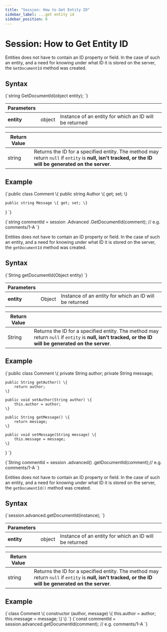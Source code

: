 ---
title: "Session: How to Get Entity ID"
sidebar_label: ...get entity id
sidebar_position: 6
---




# Session: How to Get Entity ID
<LanguageSwitcher supportedLanguages={supportedLanguages} />
<LanguageContent language="csharp">


Entities does not have to contain an ID property or field. In the case of such an entity, and a need for knowing under what ID it is stored on the server, the `GetDocumentId` method was created.

## Syntax

<TabItem value="something" label="get_document_id_1">
<CodeBlock language="csharp">
{`string GetDocumentId(object entity);
`}
</CodeBlock>
</TabItem>

| Parameters | | |
| ------------- | ------------- | ----- |
| **entity** | object | Instance of an entity for which an ID will be returned |

| Return Value | |
| ------------- | ----- |
| string | Returns the ID for a specified entity. The method may return `null` if `entity` is **null, isn't tracked, or the ID will be generated on the server**. |

## Example

<TabItem value="something" label="get_document_id_3">
<CodeBlock language="csharp">
{`public class Comment
\{
	public string Author \{ get; set; \}

	public string Message \{ get; set; \}
\}
`}
</CodeBlock>
</TabItem>

<TabItem value="something" label="get_document_id_2">
<CodeBlock language="csharp">
{`string commentId = session
	.Advanced
	.GetDocumentId(comment); // e.g. comments/1-A
`}
</CodeBlock>
</TabItem>


</LanguageContent>
<LanguageContent language="java">


Entities does not have to contain an ID property or field. In the case of such an entity, and a need for knowing under what ID it is stored on the server, the `getDocumentId` method was created.

## Syntax

<TabItem value="something-something" label="get_document_id_1">
<CodeBlock language="java">
{`String getDocumentId(Object entity)
`}
</CodeBlock>
</TabItem>

| Parameters | | |
| ------------- | ------------- | ----- |
| **entity** | Object | Instance of an entity for which an ID will be returned |

| Return Value | |
| ------------- | ----- |
| String | Returns the ID for a specified entity. The method may return `null` if `entity` is **null, isn't tracked, or the ID will be generated on the server**. |

## Example

<TabItem value="something-something" label="get_document_id_3">
<CodeBlock language="java">
{`public class Comment \{
    private String author;
    private String message;

    public String getAuthor() \{
        return author;
    \}

    public void setAuthor(String author) \{
        this.author = author;
    \}

    public String getMessage() \{
        return message;
    \}

    public void setMessage(String message) \{
        this.message = message;
    \}
\}
`}
</CodeBlock>
</TabItem>

<TabItem value="something-something" label="get_document_id_2">
<CodeBlock language="java">
{`String commentId = session
    .advanced()
    .getDocumentId(comment);// e.g. comments/1-A
`}
</CodeBlock>
</TabItem>


</LanguageContent>
<LanguageContent language="nodejs">


Entities does not have to contain an ID property or field. In the case of such an entity, and a need for knowing under what ID it is stored on the server, the `getDocumentId()` method was created.

## Syntax

<TabItem value="something-something" label="get_document_id_1">
<CodeBlock language="nodejs">
{`session.advanced.getDocumentId(instance);
`}
</CodeBlock>
</TabItem>

| Parameters | | |
| ------------- | ------------- | ----- |
| **entity** | object | Instance of an entity for which an ID will be returned |

| Return Value | |
| ------------- | ----- |
| string | Returns the ID for a specified entity. The method may return `null` if `entity` is **null, isn't tracked, or the ID will be generated on the server**. |

## Example

<TabItem value="something-something" label="get_document_id_3">
<CodeBlock language="nodejs">
{`class Comment \{
    constructor (author, message) \{
        this.author = author;
        this.message = message;
    \}
\}
`}
</CodeBlock>
</TabItem>

<TabItem value="something-something" label="get_document_id_2">
<CodeBlock language="nodejs">
{`const commentId = session.advanced.getDocumentId(comment);    // e.g. comments/1-A
`}
</CodeBlock>
</TabItem>


</LanguageContent>